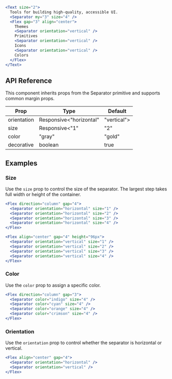 ```jsx live=true
<Text size="2">
  Tools for building high-quality, accessible UI.
  <Separator my="3" size="4" />
  <Flex gap="3" align="center">
    Themes
    <Separator orientation="vertical" />
    Primitives
    <Separator orientation="vertical" />
    Icons
    <Separator orientation="vertical" />
    Colors
  </Flex>
</Text>
```

## API Reference

This component inherits props from the Separator primitive and supports common margin props.

| Prop | Type | Default |
| --- | --- | --- |
| orientation | Responsive<"horizontal" | "vertical"> | "horizontal" |
| size | Responsive<"1" | "2" | "3" | "4"> | "1" |
| color | "gray" | "gold" | "bronze" | "brown" | "yellow" | "amber" | "orange" | "tomato" | "red" | "ruby" | "crimson" | "pink" | "plum" | "purple" | "violet" | "iris" | "indigo" | "blue" | "cyan" | "teal" | "jade" | "green" | "grass" | "lime" | "mint" | "sky" | "gray" |
| decorative | boolean | true |


## Examples

### Size

Use the `size` prop to control the size of the separator. The largest step takes full width or height of the container.

```jsx live="true"
<Flex direction="column" gap="4">
  <Separator orientation="horizontal" size="1" />
  <Separator orientation="horizontal" size="2" />
  <Separator orientation="horizontal" size="3" />
  <Separator orientation="horizontal" size="4" />
</Flex>
```

```jsx live="true"
<Flex align="center" gap="4" height="96px">
  <Separator orientation="vertical" size="1" />
  <Separator orientation="vertical" size="2" />
  <Separator orientation="vertical" size="3" />
  <Separator orientation="vertical" size="4" />
</Flex>
```

### Color

Use the `color` prop to assign a specific color.

```jsx live=true
<Flex direction="column" gap="3">
  <Separator color="indigo" size="4" />
  <Separator color="cyan" size="4" />
  <Separator color="orange" size="4" />
  <Separator color="crimson" size="4" />
</Flex>
```

### Orientation

Use the `orientation` prop to control whether the separator is horizontal or vertical.

```jsx live="true"
<Flex align="center" gap="4">
  <Separator orientation="horizontal" />
  <Separator orientation="vertical" />
</Flex>
```
